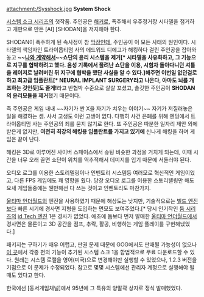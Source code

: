 attachment:/Sysshock.jpg
'''System Shock'''

[[시스템 쇼크 시리즈]]의 첫작품. 주인공은 [[해커]]로, 폭주해서 우주정거장 시타델을 점거하고 개판으로 만든 [AI] [SHODAN]을 저지해야 한다.

SHODAN이 폭주하게 된 속사정이 참 [[막장]]인데, 주인공이 이 모든 사태의 원인이다. 시타델의 책임자인 트라이옵티멈 사의 에드워드 디에고가 해킹하다 걸린 주인공을 잡아와놓고 '''~~[[큐베|나와 계약해서]]~~쇼단의 윤리 시스템을 제거[* 시타델을 사유화하고, 그 기능으로 지구를 협박하려고 했다. 음성 기록에서 풀려난 쇼단을 이용, 시험차 돌아다니던 셔틀을 레이저로 날려버린 뒤 지구에 협박을 했단 사실을 알 수 있다.]해주면 이번일 없던걸로 하고 최고급 임플란트[* NEURAL IMPLANT SURGERY라고 나온다, 아마도 뇌를 개조하는 것인듯]도 줄게!'''라고 반협박 수준으로 살살 꼬셨고, 솔깃한 주인공이 '''SHODAN의 윤리모듈을 제거'''했기 때문이다.

즉 주인공은 게임 내내 ~~자기가 싼 X을 자기가 치우는 이야기~~ 자기가 저질러놓은 일을 해결하는 셈. 사서 고생도 이런 고생이 없다. 다행히 사건 은폐를 위해 엔딩에서 트라이옵티멈 사는 주인공의 죄를 묻지 않기로 한다. 또 주인공은 따분한 일자리 제안 외에 받은게 없지만, '''여전히 최강의 해킹용 임플란트를 가지고 있기에''' 신나게 해킹을 하며 게임은 끝이 난다.

해킹은 3D로 이루어진 사이버 스페이스에서 슈팅 비슷한 과정을 거치게 되는데, 이때 시간을 너무 오래 끌면 쇼단이 위치를 역추적해서 데미지를 입기 때문에 서둘러야 된다.

오디오 로그를 이용한 스토리텔링이나 인벤토리 시스템등 여러모로 혁신적인 게임이었고, 다른 FPS 게임에도 꽤 영향을 줬다. 당장 오디오 로그를 이용한 스토리텔링만 해도 요새 게임들중에는 웬만해선 다 쓰는 것이고 인벤토리도 마찬가지.

[[울티마 언더월드]]의 엔진을 사용하였기 때문에 해상도는 낮지만, 기술적으로는 [[빌드 엔진]]보다 빠른 시기에 경사면 지형을 도입하는 면모도 보여주었다.[* 당시 인기작인 [[둠 시리즈]]의 [[id Tech 엔진]] 1은 경사가 없었다. 애초에 둠보다 먼저 발매한 [[울티마 언더월드]]에서 경사면은 물론이고 3D 공간을 점프, 추락, 활공, 비행하는 게임 플레이를 구현해냈었다.]

패키지는 구하기가 매우 어렵고, 판권 문제 때문에 GOG에서도 판매될 가능성이 없으나 [http://www.systemshock.org/index.php?topic=211.0 이 곳]에서 각종 편의 기능이 추가된 시스템 쇼크 1을 합법적으로 무료 다운로드할 수 있다. 원래는 시스템 로캘을 영어(미국)으로 변경해야만 실행할 수 있었으나, 1.2.3 버전을 기점으로 이 문제가 수정되었다. 참고로 몇몇 시스템에선 관리자 계정으로 실행해야 될 때도 있다고 한다.

한국에선 [동서게임채널]에서 95년에 그 특유의 양말곽 상자로 정식 발매했었다.
